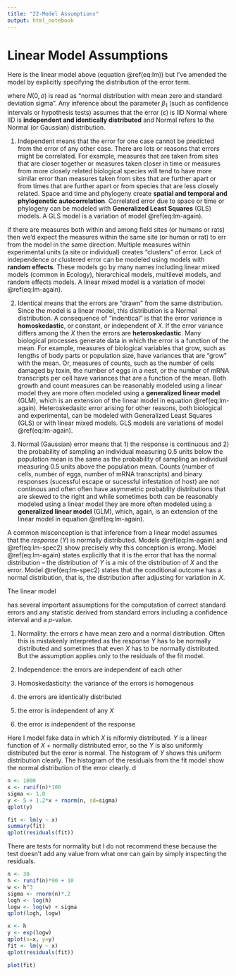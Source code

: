 ```yaml
---
title: "22-Model Assumptions"
output: html_notebook
---
```


# Linear Model Assumptions

Here is the linear model above (equation \@ref(eq:lm)) but I've amended the model by explicitly specifying the distribution of the error term.

\begin{align}
Y &= \beta_0 + \beta_1 X + \varepsilon\\
\varepsilon &\sim N(0, \sigma)
(\#eq:lm-again)
\end{align}

where $N(0, \sigma)$ is read as "normal distribution with mean zero and standard deviation sigma". Any inference about the parameter $\beta_1$ (such as confidence intervals or hypothesis tests) assumes that the error ($\varepsilon$) is IID Normal where IID is **independent and identically distributed** and Normal refers to the Normal (or Gaussian) distribution.

1. Independent means that the error for one case cannot be predicted from the error of any other case. There are lots or reasons that errors might be correlated. For example, measures that are taken from sites that are closer together or measures taken closer in time or measures from more closely related biological species will tend to have more similar error than measures taken from sites that are further apart or from times that are further apart or from species that are less closely related. Space and time and phylogeny create **spatial and temporal and phylogenetic autocorrelation**. Correlated error due to space or time or phylogeny can be modeled with **Generalized Least Squares** (GLS) models. A GLS model is a variation of model \@ref(eq:lm-again).

If there are measures both within and among field sites (or humans or rats) then we'd expect the measures within the same site (or human or rat) to err from the model in the same direction. Multiple measures within experimental units (a site or individual) creates "clusters" of error. Lack of independence or clustered error can be modeled using models with **random effects**. These models go by many names including linear mixed models (common in Ecology), hierarchical models, multilevel models, and random effects models. A linear mixed model is a variation of model \@ref(eq:lm-again).

2. Identical means that the errors are "drawn" from the same distribution. Since the model is a linear model, this distribution is a Normal distribution. A consequence of "indentical" is that the error variance is **homoskedastic**, or constant, or independent of $X$. If the error variance differs among the $X$ then the errors are **heteroskedastic**. Many biological processes generate data in which the error is a function of the mean. For example, measures of biological variables that grow, such as lengths of body parts or population size, have variances that are "grow" with the mean. Or, measures of counts, such as the number of cells damaged by toxin, the number of eggs in a nest, or the number of mRNA transcripts per cell have variances that are a function of the mean. Both growth and count measures can be reasonably modeled using a linear model they are more often modeled using a **generalized linear model** (GLM), which is an extension of the linear model in equation \@ref(eq:lm-again). Heteroskedasitc error arising for other reasons, both biological and experimental, can be modeled with Generalized Least Squares (GLS) or with linear mixed models. GLS models are variations of model \@ref(eq:lm-again).

3. Normal (Gaussian) error means that 1) the response is continuous and 2) the probability of sampling an individual measuring 0.5 units below the population mean is the same as the probability of sampling an individual measuring 0.5 units above the population mean. Counts (number of cells, number of eggs, number of mRNA transcripts) and binary responses (sucessful escape or sucessful infestation of host) are not continous and often often have asymmetric probablity distributions that are skewed to the right and while sometimes both can be reasonably modeled using a linear model they are more often modeled using a **generalized linear model** (GLM), which, again, is an extension of the linear model in equation \@ref(eq:lm-again).

A common misconception is that inference from a linear model assumes that the *response* ($Y$) is normally distributed. Models \@ref(eq:lm-again) and \@ref(eq:lm-spec2) show precisely why this conception is wrong. Model \@ref(eq:lm-again) states explicitly that it is the error that has the normal distribution -- the distribution of $Y$ is a mix of the distribution of $X$ and the error. Model \@ref(eq:lm-spec2) states that the conditional outcome has a normal distribution, that is, the distribution after adjusting for variation in $X$.






The linear model

\begin{equation}
Y_i = \beta_0 + \beta_1 X_i + \varepsilon_i
\end{equation}

has several important assumptions for the computation of correct standard errors and any statistic derived from standard errors including a confidence interval and a $p$-value.

\begin{align}
Y &\sim N(\mu, \sigma)\\
\mathrm{E}(Y|X) = \mu
\mu &= \beta_0 + \beta_1 X
(\#eq:lm-spec2)
\end{align}


1. Normality: the errors $\varepsilon$ have mean zero and a normal distribution. Often this is mistakenly interpreted as the response $Y$ has to be normally distributed and sometimes that even $X$ has to be normally distributed. But the assumption applies only to the residuals of the fit model.

2. Independence: the errors are independent of each other

3. Homoskedasticity: the variance of the errors is homogenous

3. the errors are identically distributed

4. the error is independent of any $X$

5. the error is independent of the response

Here I model fake data in which $X$ is niformly distributed. $Y$ is a linear function of $X$ + normally distributed error, so the $Y$ is also uniformly distributed but the error is normal. The histogram of $Y$ shows this uniform distribution clearly. The histogram of the residuals from the fit model show the normal distribution of the error clearly.
d
```r
n <- 1000
x <- runif(n)*100
sigma <- 1.0
y <- 5 + 1.2*x + rnorm(n, sd=sigma)
qplot(y)

fit <- lm(y ~ x)
summary(fit)
qplot(residuals(fit))
```

There are tests for normality but I do not recommend these because the test doesn't add any value from what one can gain by simply inspecting the residuals. 

```r
n <- 30
h <- runif(n)*90 + 10
w <- h^3
sigma <- rnorm(n)*.2
logh <- log(h)
logw <- log(w) + sigma
qplot(logh, logw)

x <- h
y <- exp(logw)
qplot(x=x, y=y)
fit <- lm(y ~ x)
qplot(residuals(fit))

plot(fit)

```

